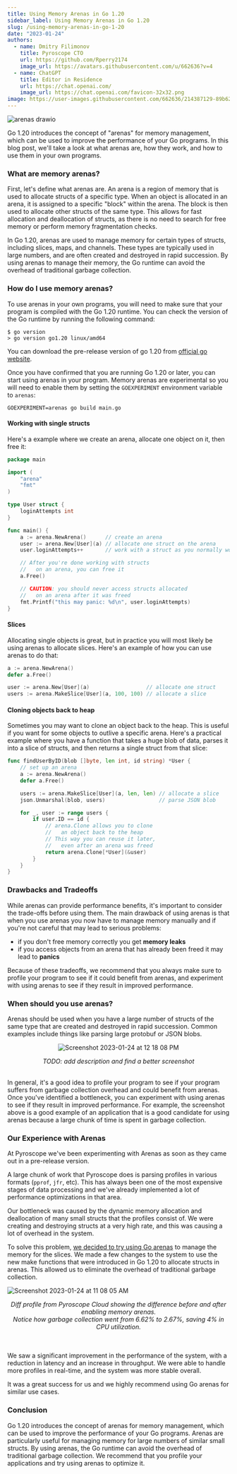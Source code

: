 ```yaml
---
title: Using Memory Arenas in Go 1.20
sidebar_label: Using Memory Arenas in Go 1.20
slug: /using-memory-arenas-in-go-1-20
date: "2023-01-24"
authors:
  - name: Dmitry Filimonov
    title: Pyroscope CTO
    url: https://github.com/Rperry2174
    image_url: https://avatars.githubusercontent.com/u/662636?v=4
  - name: ChatGPT
    title: Editor in Residence
    url: https://chat.openai.com/
    image_url: https://chat.openai.com/favicon-32x32.png
image: https://user-images.githubusercontent.com/662636/214387129-89b621db-fc0f-4cb7-9e66-877a96affc90.png
---
```


![arenas drawio](https://user-images.githubusercontent.com/662636/214387284-e43bbd30-85aa-45ed-ba0a-83bd13fe892f.svg)

Go 1.20 introduces the concept of "arenas" for memory management, which can be used to improve the performance of your Go programs. In this blog post, we'll take a look at what arenas are, how they work, and how to use them in your own programs.

### What are memory arenas?

First, let's define what arenas are. An arena is a region of memory that is used to allocate structs of a specific type. When an object is allocated in an arena, it is assigned to a specific "block" within the arena. The block is then used to allocate other structs of the same type. This allows for fast allocation and deallocation of structs, as there is no need to search for free memory or perform memory fragmentation checks.

In Go 1.20, arenas are used to manage memory for certain types of structs, including slices, maps, and channels. These types are typically used in large numbers, and are often created and destroyed in rapid succession. By using arenas to manage their memory, the Go runtime can avoid the overhead of traditional garbage collection.

### How do I use memory arenas?

To use arenas in your own programs, you will need to make sure that your program is compiled with the Go 1.20 runtime. You can check the version of the Go runtime by running the following command:

```shell
$ go version
> go version go1.20 linux/amd64
```

You can download the pre-release version of go 1.20 from [official go website](https://go.dev/dl/#go1.20rc3).

Once you have confirmed that you are running Go 1.20 or later, you can start using arenas in your program. Memory arenas are experimental so you will need to enable them by setting the `GOEXPERIMENT` environment variable to `arenas`:

```shell
GOEXPERIMENT=arenas go build main.go
```

#### Working with single structs

Here's a example where we create an arena, allocate one object on it, then free it:

```go
package main

import (
	"arena"
	"fmt"
)

type User struct {
	loginAttempts int
}

func main() {
	a := arena.NewArena()      // create an arena
	user := arena.New[User](a) // allocate one struct on the arena
	user.loginAttempts++       // work with a struct as you normally would

	// After you're done working with structs
	//   on an arena, you can free it
	a.Free()

	// CAUTION: you should never access structs allocated
	//   on an arena after it was freed
	fmt.Printf("this may panic: %d\n", user.loginAttempts)
}
```

#### Slices

Allocating single objects is great, but in practice you will most likely be using arenas to allocate slices. Here's an example of how you can use arenas to do that:

```go
a := arena.NewArena()
defer a.Free()

user := arena.New[User](a)                  // allocate one struct
users := arena.MakeSlice[User](a, 100, 100) // allocate a slice
```

#### Cloning objects back to heap

Sometimes you may want to clone an object back to the heap. This is useful if you want for some objects to outlive a specific arena. Here's a practical example where you have a function that takes a huge blob of data, parses it into a slice of structs, and then returns a single struct from that slice:

```go
func findUserByID(blob []byte, len int, id string) *User {
	// set up an arena
	a := arena.NewArena()
	defer a.Free()

	users := arena.MakeSlice[User](a, len, len) // allocate a slice
	json.Unmarshal(blob, users)                 // parse JSON blob

	for _, user := range users {
		if user.ID == id {
			// arena.Clone allows you to clone
			//   an object back to the heap
			// This way you can reuse it later,
			//   even after an arena was freed
			return arena.Clone[*User](&user)
		}
	}
}
```

### Drawbacks and Tradeoffs

While arenas can provide performance benefits, it's important to consider the trade-offs before using them. The main drawback of using arenas is that when you use arenas you now have to manage memory manually and if you're not careful that may lead to serious problems:

* if you don't free memory correctly you get **memory leaks**
* if you access objects from an arena that has already been freed it may lead to **panics**

Because of these tradeoffs, we recommend that you always make sure to profile your program to see if it could benefit from arenas, and experiment with using arenas to see if they result in improved performance.


### When should you use arenas?

Arenas should be used when you have a large number of structs of the same type that are created and destroyed in rapid succession. Common examples include things like parsing large protobuf or JSON blobs.

<center>

![Screenshot 2023-01-24 at 12 18 08 PM](https://user-images.githubusercontent.com/662636/214399512-7cd2e98f-6ee3-4d9f-ad73-5969d23ef149.png)

<i>
TODO: add description and find a better screenshot
</i>
</center>
<br/>

In general, it's a good idea to profile your program to see if your program suffers from garbage collection overhead and could benefit from arenas. Once you've identified a bottleneck, you can experiment with using arenas to see if they result in improved performance. For example, the screenshot above is a good example of an application that is a good candidate for using arenas because a large chunk of time is spent in garbage collection.


### Our Experience with Arenas

At Pyroscope we've been experimenting with Arenas as soon as they came out in a pre-release version.

A large chunk of work that Pyroscope does is parsing profiles in various formats (`pprof`, `jfr`, etc). This has always been one of the most expensive stages of data processing and we've already implemented a lot of performance optimizations in that area.

Our bottleneck was caused by the dynamic memory allocation and deallocation of many small structs that the profiles consist of. We were creating and destroying structs at a very high rate, and this was causing a lot of overhead in the system.

To solve this problem, [we decided to try using Go arenas](https://github.com/pyroscope-io/pyroscope/pull/1804) to manage the memory for the slices. We made a few changes to the system to use the new make functions that were introduced in Go 1.20 to allocate structs in arenas. This allowed us to eliminate the overhead of traditional garbage collection.

![Screenshot 2023-01-24 at 11 08 05 AM](https://user-images.githubusercontent.com/662636/214385659-bb7f37ac-9d1f-4f27-83ba-2055d92a9884.png)

<center><i>Diff profile from Pyroscope Cloud showing the difference before and after enabling memory arenas. <br/>Notice how garbage collection went from 6.62% to 2.67%, saving 4% in CPU utilization.</i></center>

<br/>
<br/>

We saw a significant improvement in the performance of the system, with a reduction in latency and an increase in throughput. We were able to handle more profiles in real-time, and the system was more stable overall.

It was a great success for us and we highly recommend using Go arenas for similar use cases.

### Conclusion

Go 1.20 introduces the concept of arenas for memory management, which can be used to improve the performance of your Go programs. Arenas are particularly useful for managing memory for large numbers of similar small structs. By using arenas, the Go runtime can avoid the overhead of traditional garbage collection. We recommend that you profile your applications and try using arenas to optimize it.
